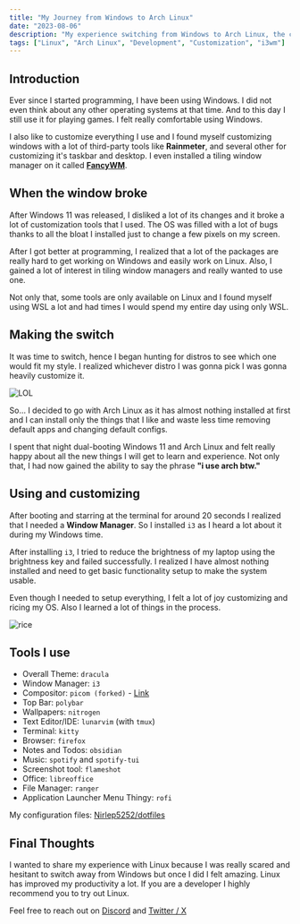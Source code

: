 ```yaml
---
title: "My Journey from Windows to Arch Linux"
date: "2023-08-06"
description: "My experience switching from Windows to Arch Linux, the challenges I faced, and how it improved my development workflow."
tags: ["Linux", "Arch Linux", "Development", "Customization", "i3wm"]
---
```


## Introduction

Ever since I started programming, I have been using Windows. I did not even think about any other operating systems at that time. And to this day I still use it for playing games. I felt really comfortable using Windows.

I also like to customize everything I use and I found myself customizing windows with a lot of third-party tools like **Rainmeter**, and several other for customizing it's taskbar and desktop. I even installed a tiling window manager on it called [**FancyWM**](https://github.com/FancyWM/fancywm).

## When the window broke

After Windows 11 was released, I disliked a lot of its changes and it broke a lot of customization tools that I used. The OS was filled with a lot of bugs thanks to all the bloat I installed just to change a few pixels on my screen.

After I got better at programming, I realized that a lot of the packages are really hard to get working on Windows and easily work on Linux. Also, I gained a lot of interest in tiling window managers and really wanted to use one.

Not only that, some tools are only available on Linux and I found myself using WSL a lot and had times I would spend my entire day using only WSL.

## Making the switch

It was time to switch, hence I began hunting for distros to see which one would fit my style. I realized whichever distro I was gonna pick I was gonna heavily customize it. 

![LOL](https://media.discordapp.net/attachments/1007497826592362568/1137739628191948860/LOL.jpg)

So... I decided to go with Arch Linux as it has almost nothing installed at first and I can install only the things that I like and waste less time removing default apps and changing default configs.

I spent that night dual-booting Windows 11 and Arch Linux and felt really happy about all the new things I will get to learn and experience. Not only that, I had now gained the ability to say the phrase **"i use arch btw."**

## Using and customizing

After booting and starring at the terminal for around 20 seconds I realized that I needed a **Window Manager**. So I installed `i3` as I heard a lot about it during my Windows time.

After installing `i3`, I tried to reduce the brightness of my laptop using the brightness key and failed successfully. I realized I have almost nothing installed and need to get basic functionality setup to make the system usable. 

Even though I needed to setup everything, I felt a lot of joy customizing and ricing my OS. Also I learned a lot of things in the process.

![rice](https://media.discordapp.net/attachments/1007497826592362568/1137747439948927028/lol-rice.png)

## Tools I use

- Overall Theme: `dracula`
- Window Manager: `i3`
- Compositor: `picom (forked)` - [Link](https://github.com/pijulius/picom/)
- Top Bar: `polybar`
- Wallpapers: `nitrogen`
- Text Editor/IDE: `lunarvim` (with `tmux`)
- Terminal: `kitty`
- Browser: `firefox`
- Notes and Todos: `obsidian`
- Music: `spotify` and `spotify-tui`
- Screenshot tool: `flameshot`
- Office: `libreoffice`
- File Manager: `ranger`
- Application Launcher Menu Thingy: `rofi`

My configuration files: [Nirlep5252/dotfiles](https://github.com/Nirlep5252/dotfiles/)

## Final Thoughts

I wanted to share my experience with Linux because I was really scared and hesitant to switch away from Windows but once I did I felt amazing. Linux has improved my productivity a lot. If you are a developer I highly recommend you to try out Linux.

Feel free to reach out on [Discord](https://discord.com/invite/9rYbc54KtY) and [Twitter / X](https://twitter.com/nirlep_5252_) 